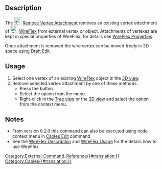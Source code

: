 <languages/>

{{Docnav
|[[Cables_AttachVertex|AttachVertex]]
|[[Cables_CompoundPath|CompoundPath]]
|[[Cables_Workbench|Cables]]
|IconL=Cables_AttachVertex.svg
|IconR=Cables_CompoundPath.svg
|IconC=Cables_workbench_icon.svg
}}

{{GuiCommand
|Name=Cables RemoveVertexAttachment
|MenuLocation=Cable Wires → Remove Vertex Attachment
|Workbenches=[[Cables_Workbench|Cables]]
|Shortcut={{KEY|W}} {{KEY|R}}
|Version=0.1.0
|SeeAlso=[[Cables_AttachVertex|Cables AttachVertex]]
}}

==Description==

The [[Image:Cables_RemoveVertexAttachment.svg|24px]] [[Cables_RemoveVertexAttachment|Remove Vertex Attachment]] removes an existing vertex attachment of [[Image:Cables_WireFlex.svg|24px]] [[Cables_WireFlex|WireFlex]] from external vertex or object. Attachments of vertexes are kept in special properties of WireFlex, for details see [[Cables_WireFlex#Properties|WireFlex Properties]].

Once attachment is removed the wire vertex can be moved freely in 3D space using [[Draft_Edit|Draft Edit]].

==Usage==

# Select one vertex of an existing [[Cables_WireFlex|WireFlex]] object in the [[3D_view|3D view]].
# Remove selected vertex attachment by one of these methods:
#* Press the {{Button|[[Image:Cables_RemoveVertexAttachment.svg|16px]] [[Cables_RemoveVertexAttachment|Remove Vertex Attachment]]}} button.
#* Select the {{MenuCommand|Cable Wires → [[Image:Cables_RemoveVertexAttachment.svg|16px]] Remove Vertex Attachment}} option from the menu.
#* Right-click in the [[Tree_view|Tree view]] or the [[3D_view|3D view]] and select the {{MenuCommand|Cable Wires → [[Image:Cables_RemoveVertexAttachment.svg|16px]] Remove Vertex attachment}} option from the context menu.

==Notes==

* From version 0.2.0 this command can also be executed using node context menu in [[Cables_Edit|Cables Edit]] command
* See the [[Cables_WireFlex#Description|WireFlex Description]] and [[Cables_WireFlex#Usage|WireFlex Usage]] for the details how to use WireFlex.


{{Docnav
|[[Cables_AttachVertex|AttachVertex]]
|[[Cables_CompoundPath|CompoundPath]]
|[[Cables_Workbench|Cables]]
|IconL=Cables_AttachVertex.svg
|IconR=Cables_CompoundPath.svg
|IconC=Cables_workbench_icon.svg
}}

[[Category:External_Command_Reference{{#translation:}}]]
[[Category:Cables{{#translation:}}]]